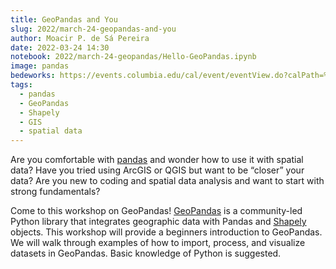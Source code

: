 ```yaml
---
title: GeoPandas and You
slug: 2022/march-24-geopandas-and-you
author: Moacir P. de Sá Pereira
date: 2022-03-24 14:30
notebook: 2022/march-24-geopandas/Hello-GeoPandas.ipynb
image: pandas
bedeworks: https://events.columbia.edu/cal/event/eventView.do?calPath=%2Fpublic%2Fcals%2FMainCal&guid=CAL-00bbdb70-7d512f0a-017d-53781803-0000094devents@columbia.edu&recurrenceId=
tags: 
  - pandas
  - GeoPandas
  - Shapely
  - GIS
  - spatial data
---
```


Are you comfortable with [pandas](https://pandas.pydata.org) and wonder how to use it with spatial data?
Have you tried using ArcGIS or QGIS but want to be “closer” your data?  Are
you new to coding and spatial data analysis and want to start with strong
fundamentals?

Come to this workshop on GeoPandas! [GeoPandas](https://geopandas.org/en/stable/) is a community-led Python
library that integrates geographic data with Pandas and [Shapely](https://shapely.readthedocs.io/en/stable/) objects.
This workshop will provide a beginners introduction to GeoPandas.  We will
walk through examples of how to import, process, and visualize datasets in
GeoPandas. Basic knowledge of Python is suggested.

